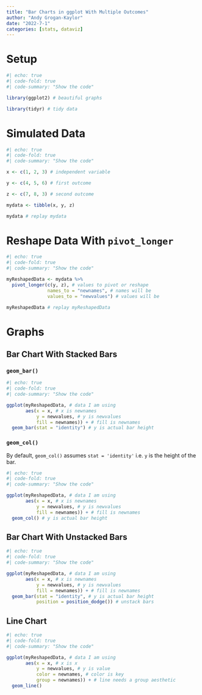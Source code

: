 ```yaml
---
title: "Bar Charts in ggplot With Multiple Outcomes"
author: "Andy Grogan-Kaylor"
date: "2022-7-1"
categories: [stats, dataviz]
---
```


# Setup

```r
#| echo: true
#| code-fold: true
#| code-summary: "Show the code"

library(ggplot2) # beautiful graphs

library(tidyr) # tidy data

```

# Simulated Data

```r
#| echo: true
#| code-fold: true
#| code-summary: "Show the code"

x <- c(1, 2, 3) # independent variable

y <- c(4, 5, 6) # first outcome

z <- c(7, 8, 3) # second outcome

mydata <- tibble(x, y, z)

mydata # replay mydata

```

# Reshape Data With `pivot_longer`

```r
#| echo: true
#| code-fold: true
#| code-summary: "Show the code"

myReshapedData <- mydata %>% 
  pivot_longer(c(y, z), # values to pivot or reshape
               names_to = "newnames", # names will be
               values_to = "newvalues") # values will be

myReshapedData # replay myReshapedData

```

# Graphs

## Bar Chart With Stacked Bars

### `geom_bar()`

```r
#| echo: true
#| code-fold: true
#| code-summary: "Show the code"

ggplot(myReshapedData, # data I am using
       aes(x = x, # x is newnames
           y = newvalues, # y is newvalues
           fill = newnames)) + # fill is newnames
  geom_bar(stat = "identity") # y is actual bar height

```

### `geom_col()`

By default, `geom_col()` assumes `stat = 'identity'` i.e. `y` is the height of the bar.

```r
#| echo: true
#| code-fold: true
#| code-summary: "Show the code"

ggplot(myReshapedData, # data I am using
       aes(x = x, # x is newnames
           y = newvalues, # y is newvalues
           fill = newnames)) + # fill is newnames
  geom_col() # y is actual bar height

```


## Bar Chart With Unstacked Bars

```r
#| echo: true
#| code-fold: true
#| code-summary: "Show the code"

ggplot(myReshapedData, # data I am using
       aes(x = x, # x is newnames
           y = newvalues, # y is newvalues
           fill = newnames)) + # fill is newnames
  geom_bar(stat = "identity", # y is actual bar height
           position = position_dodge()) # unstack bars

```

## Line Chart

```r
#| echo: true
#| code-fold: true
#| code-summary: "Show the code"

ggplot(myReshapedData, # data I am using
       aes(x = x, # x is x
           y = newvalues, # y is value
           color = newnames, # color is key
           group = newnames)) + # line needs a group aesthetic
  geom_line()

```














